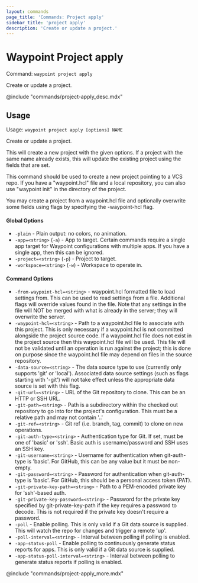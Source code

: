 ```yaml
---
layout: commands
page_title: 'Commands: Project apply'
sidebar_title: 'project apply'
description: 'Create or update a project.'
---
```


# Waypoint Project apply

Command: `waypoint project apply`

Create or update a project.

@include "commands/project-apply_desc.mdx"

## Usage

Usage: `waypoint project apply [options] NAME`

Create or update a project.

This will create a new project with the given options. If a project with
the same name already exists, this will update the existing project using
the fields that are set.

This command should be used to create a new project pointing to a VCS
repo. If you have a "waypoint.hcl" file and a local repository, you can
also use "waypoint init" in the directory of the project.

You may create a project from a waypoint.hcl file and optionally overwrite
some fields using flags by specifying the -waypoint-hcl flag.

#### Global Options

- `-plain` - Plain output: no colors, no animation.
- `-app=<string>` (`-a`) - App to target. Certain commands require a single app target for Waypoint configurations with multiple apps. If you have a single app, then this can be ignored.
- `-project=<string>` (`-p`) - Project to target.
- `-workspace=<string>` (`-w`) - Workspace to operate in.

#### Command Options

- `-from-waypoint-hcl=<string>` - waypoint.hcl formatted file to load settings from. This can be used to read settings from a file. Additional flags will override values found in the file. Note that any settings in the file will NOT be merged with what is already in the server; they will overwrite the server.
- `-waypoint-hcl=<string>` - Path to a waypoint.hcl file to associate with this project. This is only necessary if a waypoint.hcl is not committed alongside the project source code. If a waypoint.hcl file does not exist in the project source then this waypoint.hcl file will be used. This file will not be validated until an operation is run against the project; this is done on purpose since the waypoint.hcl file may depend on files in the source repository.
- `-data-source=<string>` - The data source type to use (currently only supports 'git' or 'local'). Associated data source settings (such as flags starting with '-git') will not take effect unless the appropriate data source is set with this flag.
- `-git-url=<string>` - URL of the Git repository to clone. This can be an HTTP or SSH URL.
- `-git-path=<string>` - Path is a subdirectory within the checked out repository to go into for the project's configuration. This must be a relative path and may not contain '..'
- `-git-ref=<string>` - Git ref (i.e. branch, tag, commit) to clone on new operations.
- `-git-auth-type=<string>` - Authentication type for Git. If set, must be one of 'basic' or 'ssh'. Basic auth is username/password and SSH uses an SSH key.
- `-git-username=<string>` - Username for authentication when git-auth-type is 'basic'. For GitHub, this can be any value but it must be non-empty.
- `-git-password=<string>` - Password for authentication when git-auth-type is 'basic'. For GitHub, this should be a personal access token (PAT).
- `-git-private-key-path=<string>` - Path to a PEM-encoded private key for 'ssh'-based auth.
- `-git-private-key-password=<string>` - Password for the private key specified by git-private-key-path if the key requires a password to decode. This is not required if the private key doesn't require a password.
- `-poll` - Enable polling. This is only valid if a Git data source is supplied. This will watch the repo for changes and trigger a remote 'up'.
- `-poll-interval=<string>` - Interval between polling if polling is enabled.
- `-app-status-poll` - Enable polling to continuously generate status reports for apps. This is only valid if a Git data source is supplied.
- `-app-status-poll-interval=<string>` - Interval between polling to generate status reports if polling is enabled.

@include "commands/project-apply_more.mdx"

